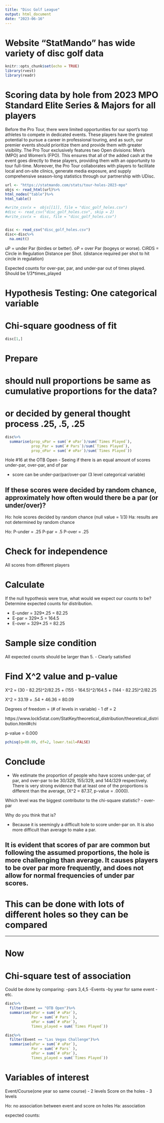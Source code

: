 ```yaml
---
title: "Disc Golf League"
output: html_document
date: "2023-06-16"
---
```

# Website "StatMando" has wide variety of disc golf data 
```r
knitr::opts_chunk$set(echo = TRUE)
library(rvest)
library(readr)
```

# Scoring data by hole from 2023 MPO Standard Elite Series & Majors for all players

Before the Pro Tour, there were limited opportunities for our sport’s top athletes to compete in dedicated events. These players have the greatest potential to pursue a career in professional touring, and as such, our premier events should prioritize them and provide them with greater visibility. The Pro Tour exclusively features two Open divisions: Men’s (MPO) and Women’s (FPO). This ensures that all of the added cash at the event goes directly to these players, providing them with an opportunity to tour full-time. Moreover, the Pro Tour collaborates with players to facilitate local and on-site clinics, generate media exposure, and supply comprehensive season-long statistics through our partnership with UDisc.
```r
url <- "https://statmando.com/stats/tour-holes-2023-mpo"
objs <- read_html(url)%>%
html_nodes("table")%>%
html_table()

#write_csv(x =  objs[[1]], file = "disc_golf_holes.csv")
#disc <- read_csv("disc_golf_holes.csv", skip = 2)
#write_csv(x =  disc, file = "disc_golf_holes.csv")


disc <- read_csv("disc_golf_holes.csv")
disc<-disc%>%
  na.omit()
```
uP = under Par (birdies or better).
oP = over Par (bogeys or worse). 
CiRDS = Circle in Regulation Distance per Shot. (distance required per shot to hit circle in regulation)

Expected counts for over-par, par, and under-par out of times played. Should be 1/3*times_played

# Hypothesis Testing: One categorical variable 



# Chi-square goodness of fit

```r
disc[1,]
```
# Prepare
# should null proportions be same as cumulative proportions for the data?
# or decided by general thought process .25, .5, .25
```r
disc%>%
  summarise(prop_uPar = sum(`# uPar`)/sum(`Times Played`),
            prop_Par = sum(`# Pars`)/sum(`Times Played`),
            prop_oPar = sum(`# oPar`)/sum(`Times Played`))
```

Hole #16 at the OTB Open
- Seeing if there is an equal amount of scores under-par, over-par, and of par

- score can be under-par/par/over-par (3 level categorical variable)

If these scores were decided by random chance, approximately how often would there be a par (or under/over)?
- 
Ho: hole scores decided by random chance (null value = 1/3)
Ha: results are not determined by random chance 


Ho: P-under = .25
    P-par   = .5
    P-over  = .25

# Check for independence 
All scores from different players 

# Calculate 
If the null hypothesis were true, what would we expect our counts to be?
Determine expected counts for distribution.

- E-under = 329*.25 = 82.25
- E-par = 329*.5 = 164.5
- E-over = 329*.25 = 82.25 


# Sample size condition 
All expected counts should be larger than 5.
- Clearly satisfied 


# Find X^2 value and p-value 

X^2 = (30 - 82.25)^2/82.25 + (155 - 164.5)^2/164.5 + (144 - 82.25)^2/82.25

X^2 = 33.19 + .54 + 46.36 = 80.09

Degrees of freedom = (# of levels in variable) - 1
df = 2

https://www.lock5stat.com/StatKey/theoretical_distribution/theoretical_distribution.html#chi

p-value = 0.000

```r
pchisq(q=80.09, df=2, lower.tail=FALSE)
```


# Conclude 

- We estimate the proportion of people who have scores under-par, of par,
 and over-par to be 30/329, 155/329, and 144/329 respectively. 
 There is very strong evidence that at least one of the proportions is different than the average, (X^2 = 87.37, p-value = .0000).

Which level was the biggest contributor to the chi-square statistic?
- over-par

Why do you think that is?

- Because it is seemingly a difficult hole to score under-par on. It is also more difficult than average to make a par.

## It is evident that scores of par are common but following the assumed proportions, the hole is more challenging than average. It causes players to be over par more frequently, and does not allow for normal frequencies of under par scores.


# This can be done with lots of different holes so they can be compared 

------------------------------
# Now 

# Chi-square test of association
Could be done by comparing:
-pars 3,4,5
-Events 
-by year for same event
-etc.
```r
disc%>%
  filter(Event == "OTB Open")%>%
  summarise(uPar = sum(`# uPar`),
            Par = sum(`# Pars` ),
            oPar = sum(`# oPar`),
            Times_played = sum(`Times Played`))

disc%>%
  filter(Event == "Las Vegas Challenge")%>%
  summarise(uPar = sum(`# uPar`),
            Par = sum(`# Pars` ),
            oPar = sum(`# oPar`),
            Times_played = sum(`Times Played`))
```

# Variables of interest 
Event/Course(one year so same course) - 2 levels
Score on the holes - 3 levels

Ho: no association between event and score on holes 
Ha: association

expected counts:













